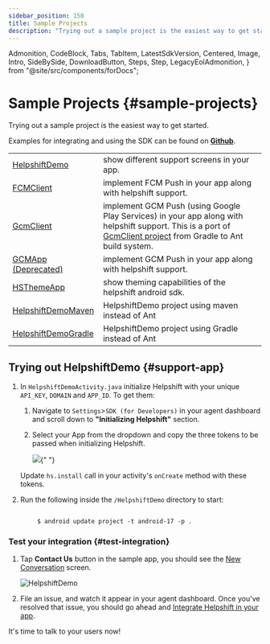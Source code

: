 ```yaml
---
sidebar_position: 150
title: Sample Projects
description: "Trying out a sample project is the easiest way to get started."
---
```


  Admonition,
  CodeBlock,
  Tabs,
  TabItem,
  LatestSdkVersion,
  Centered,
  Image,
  Intro,
  SideBySide,
  DownloadButton,
  Steps,
  Step,
  LegacyEolAdmonition,
} from "@site/src/components/forDocs";

<LegacyEolAdmonition />

# Sample Projects {#sample-projects}

<Intro>

Trying out a sample project is the easiest way to get started.

</Intro>

Examples for integrating and using the SDK can be found on
**[Github](https://github.com/helpshift/helpshift-android-sdk-examples)**.

<div className="compact  text-sm">

|                                                                                                                    |                                                                                                                                                                                                  |
| ------------------------------------------------------------------------------------------------------------------ | ------------------------------------------------------------------------------------------------------------------------------------------------------------------------------------------------ |
| [HelpshiftDemo](https://github.com/helpshift/helpshift-android-sdk-examples/blob/master/HelpshiftDemo)             | show different support screens in your app.                                                                                                                                                      |
| [FCMClient](https://github.com/helpshift/helpshift-android-sdk-examples/tree/master/FCMClient)                     | implement FCM Push in your app along with helpshift support.                                                                                                                                     |
| [GcmClient](https://github.com/helpshift/helpshift-android-sdk-examples/blob/master/GcmClient)                     | implement GCM Push (using Google Play Services) in your app along with helpshift support. This is a port of [GcmClient project](https://code.google.com/p/gcm/) from Gradle to Ant build system. |
| [GCMApp (Deprecated)](https://github.com/helpshift/helpshift-android-sdk-examples/blob/master/GCMApp)              | implement GCM Push in your app along with helpshift support.                                                                                                                                     |
| [HSThemeApp](https://github.com/helpshift/helpshift-android-sdk-examples/blob/master/HSThemeApp)                   | show theming capabilities of the helpshift android sdk.                                                                                                                                          |
| [HelpshiftDemoMaven](https://github.com/helpshift/helpshift-android-sdk-examples/tree/master/HelpshiftDemoMaven)   | HelpshiftDemo project using maven instead of Ant                                                                                                                                                 |
| [HelpshiftDemoGradle](https://github.com/helpshift/helpshift-android-sdk-examples/tree/master/HelpshiftDemoGradle) | HelpshiftDemo project using Gradle instead of Ant                                                                                                                                                |

</div>

## Trying out HelpshiftDemo {#support-app}

1. In `HelpshiftDemoActivity.java` initialize Helpshift with your unique `API_KEY`, `DOMAIN` and `APP_ID`. To get them:

   1. Navigate to `Settings`>`SDK (for Developers)` in your agent dashboard and scroll down to **"Initializing Helpshift"** section.

   1. Select your App from the dropdown and copy the three tokens to be passed when initializing Helpshift.

      <Image
        src="/static/books/common/settings-integration.png"
        width="major"
      />{" "}

   Update `hs.install` call in your activity's `onCreate` method with these tokens.

1. Run the following inside the `/HelpshiftDemo` directory to start:

```text

        $ android update project -t android-17 -p .

```

### Test your integration {#test-integration}

1. Tap **Contact Us** button in the sample app, you should see the [New Conversation](/android/support-tools#conversation-view) screen.

   ![HelpshiftDemo](/static/books/android/sample-app.png)

1. File an issue, and watch it appear in your agent dashboard. Once you've resolved that issue, you should go ahead and [Integrate Helpshift in your app](/android/getting-started/).

It's time to talk to your users now!
